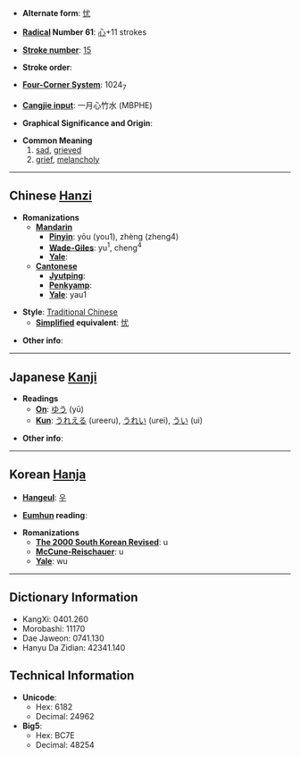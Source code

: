 * '''Alternate form''': [[忧]]

* '''[[Wiktionary:Chinese radical index| Radical]] Number 61''': [[Wiktionary:Chinese radical index 心|心]]+11 strokes

* '''[[Wiktionary:Chinese total strokes index|Stroke number]]''': [[Wiktionary:Chinese total strokes index 15|15]]

* '''Stroke order''': 

* '''[[Wiktionary:Chinese four corner index|Four-Corner System]]''': 1024<sub>7</sub>

* '''[[Wiktionary:Chinese Cangjie index|Cangjie input]]''': 一月心竹水 (MBPHE)

* '''Graphical Significance and Origin''': 

* '''Common Meaning'''
*#[[sad]], [[grieved]]
*# [[grief]], [[melancholy]]

----

== Chinese [[Hanzi]] ==

* '''Romanizations'''
** '''[[Mandarin]]'''
*** '''[[Pinyin]]''': yōu (you1), zhèng (zheng4)
*** '''[[Wade-Giles]]''': yu<sup>1</sup>, cheng<sup>4</sup>
*** '''[[Yale]]''': 
** '''[[Cantonese]]'''
*** '''[[Jyutping]]''':
*** '''[[Penkyamp]]''': 
*** '''[[Yale]]''': yau1

* '''Style''': [[Traditional Chinese]] 
** '''[[Simplified Chinese|Simplified]] equivalent''': [[忧]]

* '''Other info''': 

----

== Japanese [[Kanji]] ==

* '''Readings'''
** '''[[On]]''': [[ゆう]] (yū)
** '''[[Kun]]''': [[うれえる]] (ureeru), [[うれい]] (urei), [[うい]] (ui)

* '''Other info''':  

----

== Korean [[Hanja]] ==

* '''[[Hangeul]]''': [[우]]

* '''[[Eumhun]] reading''': 

* '''Romanizations'''
** '''[[The 2000 South Korean Revised Romanization|The 2000 South Korean Revised]]''': u
** '''[[McCune-Reischauer]]''': u
** '''[[Yale]]''': wu

----

== Dictionary Information ==

* KangXi: 0401.260
* Morobashi: 11170
* Dae Jaweon: 0741.130
* Hanyu Da Zidian: 42341.140

== Technical Information ==

* '''Unicode''':
** Hex: 6182
** Decimal: 24962
* '''Big5''':
** Hex: BC7E
** Decimal: 48254